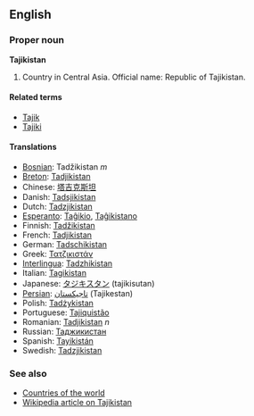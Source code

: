 ==English==
===Proper noun===
'''Tajikistan'''

# Country in Central Asia. Official name: Republic of Tajikistan.

====Related terms====
*[[Tajik]]
*[[Tajiki]]

====Translations====
*[[Bosnian]]: Tadžikistan ''m''
*[[Breton]]: [[Tadjikistan]]
*Chinese: [[塔吉克斯坦]]
*Danish: [[Tadsjikistan]]
*Dutch: [[Tadzjikistan]]
*[[Esperanto]]: [[Taĝikio]], [[Taĝikistano]]
*Finnish: [[Tadžikistan]]
*French: [[Tadjikistan]]
*German: [[Tadschikistan]]
*Greek: [[Τατζικιστάν]]
*[[Interlingua]]: [[Tadzhikistan]]
*Italian: [[Tagikistan]]
*Japanese: [[タジキスタン]] (tajikisutan)
*[[Persian]]: [[تاجيكستان]] (Tajikestan)
*Polish: [[Tadżykistan]]
*Portuguese: [[Tajiquistão]]
*Romanian: [[Tadjikistan]] ''n''
*Russian: [[Таджикистан]]
*Spanish: [[Tayikistán]]
*Swedish: [[Tadzjikistan]]

===See also===
*[[Countries of the world]]
*[[w:Tajikistan|Wikipedia article on Tajikistan]]